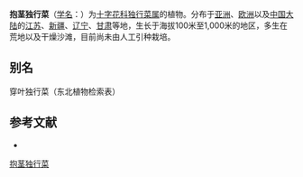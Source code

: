 {{Speciesbox
| name = 抱茎独行菜
| status = 
| status_system = 
| image = Lepidiumperfoliatum.jpg
| genus = Lepidium
| species = perfoliatum
| authority = L.
}}

'''抱茎独行菜'''（[[学名|学名]]：{{lang|la|''Lepidium perfoliatum''}}）为[[十字花科|十字花科]][[独行菜属|独行菜属]]的植物。分布于[[亚洲|亚洲]]、[[欧洲|欧洲]]以及[[中国大陆|中国大陆]]的[[江苏|江苏]]、[[新疆|新疆]]、[[辽宁|辽宁]]、[[甘肃|甘肃]]等地，生长于海拔100米至1,000米的地区，多生在荒地以及干燥沙滩，目前尚未由人工引种栽培。

== 别名 ==
穿叶独行菜（东北植物检索表）

== 参考文献 ==
<div class="references-small">
* {{cite web| url =http://www.bioinfo.cn/db05/KmzwSpecies.php?action=view&id=6937| title =抱茎独行菜| work =《中国高等植物数据库全库》| publisher =中国科学院微生物研究所| author =昆明植物研究所| accessdate =2009-02-25| deadurl =yes| archiveurl =https://web.archive.org/web/20160305003308/http://www.bioinfo.cn/db05/KmzwSpecies.php?action=view&id=6937| archivedate =2016-03-05}}
</div>
{{Taxonbar|from=Q149649}}

[[Category:独行菜属|抱茎独行菜]]


{{植物小作品}}
